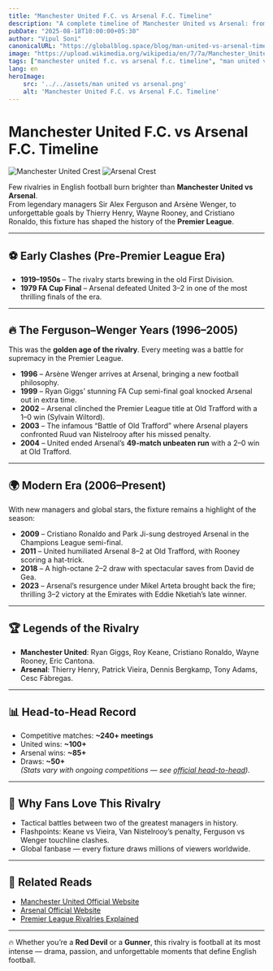 ```yaml
---
title: "Manchester United F.C. vs Arsenal F.C. Timeline"
description: "A complete timeline of Manchester United vs Arsenal: from fiery rivalries to unforgettable Premier League clashes, goals, and legends."
pubDate: "2025-08-18T10:00:00+05:30"
author: "Vipul Soni"
canonicalURL: "https://globalblog.space/blog/man-united-vs-arsenal-timeline"
image: "https://upload.wikimedia.org/wikipedia/en/7/7a/Manchester_United_FC_crest.svg"
tags: ["manchester united f.c. vs arsenal f.c. timeline", "man united vs arsenal"]
lang: en
heroImage: 
    src: '../../assets/man united vs arsenal.png'
    alt: 'Manchester United F.C. vs Arsenal F.C. Timeline'
---
```


<script type="application/ld+json">
{JSON.stringify({
  "@context": "https://schema.org",
  "@type": "Article",
  "headline": "Manchester United F.C. vs Arsenal F.C. Timeline",
  "description": "A complete timeline of Manchester United vs Arsenal: from fiery rivalries to unforgettable Premier League clashes, goals, and legends.",
  "image": [
    "https://upload.wikimedia.org/wikipedia/en/7/7a/Manchester_United_FC_crest.svg",
    "https://upload.wikimedia.org/wikipedia/en/5/53/Arsenal_FC.svg"
  ],
  "datePublished": "2025-08-18T10:00:00+05:30",
  "dateModified": "2025-08-18T10:00:00+05:30",
  "author": {
    "@type": "Person",
    "name": "Vipul Soni"
  },
  "publisher": {
    "@type": "Organization",
    "name": "Global Blog Space",
    "logo": {
      "@type": "ImageObject",
      "url": "https://globalblog.space/logo.png"
    }
  },
  "mainEntityOfPage": {
    "@type": "WebPage",
    "@id": "https://globalblog.space/blog/man-united-vs-arsenal-timeline"
  }
})}
</script>

# Manchester United F.C. vs Arsenal F.C. Timeline

![Manchester United Crest](https://upload.wikimedia.org/wikipedia/en/7/7a/Manchester_United_FC_crest.svg)
![Arsenal Crest](https://upload.wikimedia.org/wikipedia/en/5/53/Arsenal_FC.svg)

Few rivalries in English football burn brighter than **Manchester United vs Arsenal**.  
From legendary managers Sir Alex Ferguson and Arsène Wenger, to unforgettable goals by Thierry Henry, Wayne Rooney, and Cristiano Ronaldo, this fixture has shaped the history of the **Premier League**.

---

## ⚽ Early Clashes (Pre-Premier League Era)

- **1919–1950s** – The rivalry starts brewing in the old First Division.  
- **1979 FA Cup Final** – Arsenal defeated United 3–2 in one of the most thrilling finals of the era.  

---

## 🔥 The Ferguson–Wenger Years (1996–2005)

This was the **golden age of the rivalry**. Every meeting was a battle for supremacy in the Premier League.

- **1996** – Arsène Wenger arrives at Arsenal, bringing a new football philosophy.  
- **1999** – Ryan Giggs’ stunning FA Cup semi-final goal knocked Arsenal out in extra time.  
- **2002** – Arsenal clinched the Premier League title at Old Trafford with a 1–0 win (Sylvain Wiltord).  
- **2003** – The infamous “Battle of Old Trafford” where Arsenal players confronted Ruud van Nistelrooy after his missed penalty.  
- **2004** – United ended Arsenal’s **49-match unbeaten run** with a 2–0 win at Old Trafford.  

---

## 🌍 Modern Era (2006–Present)

With new managers and global stars, the fixture remains a highlight of the season:

- **2009** – Cristiano Ronaldo and Park Ji-sung destroyed Arsenal in the Champions League semi-final.  
- **2011** – United humiliated Arsenal 8–2 at Old Trafford, with Rooney scoring a hat-trick.  
- **2018** – A high-octane 2–2 draw with spectacular saves from David de Gea.  
- **2023** – Arsenal’s resurgence under Mikel Arteta brought back the fire; thrilling 3–2 victory at the Emirates with Eddie Nketiah’s late winner.  

---

## 🏆 Legends of the Rivalry

- **Manchester United**: Ryan Giggs, Roy Keane, Cristiano Ronaldo, Wayne Rooney, Eric Cantona.  
- **Arsenal**: Thierry Henry, Patrick Vieira, Dennis Bergkamp, Tony Adams, Cesc Fàbregas.  

---

## 📊 Head-to-Head Record

- Competitive matches: **~240+ meetings**  
- United wins: **~100+**  
- Arsenal wins: **~85+**  
- Draws: **~50+**  
*(Stats vary with ongoing competitions — see [official head-to-head](https://www.premierleague.com/matchweek/2024-25?teams=man-united,arsenal)).*

---

## 🌟 Why Fans Love This Rivalry

- Tactical battles between two of the greatest managers in history.  
- Flashpoints: Keane vs Vieira, Van Nistelrooy’s penalty, Ferguson vs Wenger touchline clashes.  
- Global fanbase — every fixture draws millions of viewers worldwide.  

---

## 📌 Related Reads
- [Manchester United Official Website](https://www.manutd.com/)  
- [Arsenal Official Website](https://www.arsenal.com/)  
- [Premier League Rivalries Explained](https://www.premierleague.com/news)  

---

🔥 Whether you’re a **Red Devil** or a **Gunner**, this rivalry is football at its most intense — drama, passion, and unforgettable moments that define English football.  
